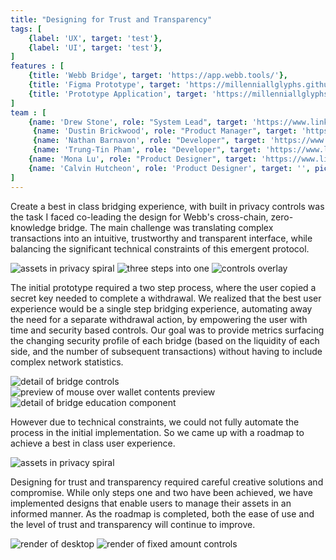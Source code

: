 ```yaml
---
title: "Designing for Trust and Transparency"
tags: [
    {label: 'UX', target: 'test'},
    {label: 'UI', target: 'test'},
]
features : [
    {title: 'Webb Bridge', target: 'https://app.webb.tools/'},
    {title: 'Figma Prototype', target: 'https://millenniallglyphs.github.io/neighborhood-scale-software-patterns/'},
    {title: 'Prototype Application', target: 'https://millenniallglyphs.github.io/neighborhood-scale-software-patterns/'},
]
team : [
    {name: 'Drew Stone', role: "System Lead", target: 'https://www.linkedin.com/in/drewcstone/', pic: "/v2/trust/i-drew.jpg"},
     {name: 'Dustin Brickwood', role: "Product Manager", target: 'https://www.linkedin.com/in/dustin-brickwood/', pic: "/v2/trust/i-dustin.jpg"},
     {name: 'Nathan Barnavon', role: "Developer", target: 'https://www.linkedin.com/in/nathan-barnavon-98552114a/', pic: "/v2/trust/i-nathan.jpg"},
     {name: 'Trung-Tin Pham', role: "Developer", target: 'https://www.linkedin.com/in/trungtinpham/', pic: "/v2/trust/i-tin.jpg"},
    {name: 'Mona Lu', role: "Product Designer", target: 'https://www.linkedin.com/in/mona-iu/', pic: "/v2/trust/i-mona.jpg"},
    {name: 'Calvin Hutcheon', role: 'Product Designer', target: '', pic: "/v2/creative/i-calvin.jpg"}
]
---
```



Create a best in class bridging experience, with built in privacy controls was the task I faced co-leading the design for Webb's cross-chain, zero-knowledge bridge. The main challenge was translating complex transactions into an intuitive, trustworthy and transparent interface, while balancing the significant technical constraints of this emergent protocol.

<img src="/v2/trust/hero-trust.png" alt="assets in privacy spiral"/>

<img src="/v2/trust/process-trust.png" alt="three steps into one" className="mid"/>

<img src="/v2/trust/controls-00-trust.png" alt="controls overlay" className="mid"/>

The initial prototype required a two step process, where the user copied a secret key needed to complete a withdrawal. We realized that the best user experience would be a single step bridging experience, automating away the need for a separate withdrawal action, by empowering the user with time and security based controls. Our goal was to provide metrics surfacing the changing security profile of each bridge (based on the liquidity of each side, and the number of subsequent transactions) without having to include complex network statistics. 

<img src="/v2/trust/product-previerw-00-trust.png" alt="detail of bridge controls" className="mid"/>

<img src="/v2/trust/render-00-trust.png" alt="preview of mouse over wallet contents preview"/>

<img src="/v2/trust/product-previerw-01-trust.png" alt="detail of bridge education component" className="mid"/>


However due to technical constraints, we could not fully automate the process in the initial implementation.  So we came up with a roadmap to achieve a best in class user experience.

<img src="/v2/trust/controls-01-trust.png" alt="assets in privacy spiral" className="mid"/>

Designing for trust and transparency required careful creative solutions and compromise. While only steps one and two have been achieved, we have implemented designs that enable users to manage their assets in an informed manner. As the roadmap is completed, both the ease of use and the level of trust and transparency will continue to improve.

<img src="/v2/trust/render-01-trust.png" alt="render of desktop"/>

<img src="/v2/trust/render-02-trust.png" alt="render of fixed amount controls" id="last"/>
